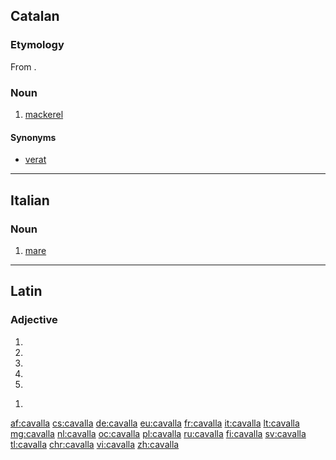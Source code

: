 ==Catalan==

===Etymology===
From {{etyl|es|ca}} {{term|caballa|lang=es}}.

===Noun===
{{ca-noun|f}}

# [[mackerel]]

====Synonyms====
* [[verat]]

----

==Italian==

===Noun===
{{it-noun|f|cavalle|m=cavallo}}

# [[mare]]

----

==Latin==

===Adjective===
{{la-adj-form|cavalla}}

# {{inflection of|cavallus||nom|f|s|lang=la}}
# {{inflection of|cavallus||nom|n|p|lang=la}}
# {{inflection of|cavallus||acc|n|p|lang=la}}
# {{inflection of|cavallus||voc|f|s|lang=la}}
# {{inflection of|cavallus||voc|n|p|lang=la}}

{{la-adj-form|cavallā}}

# {{inflection of|cavallus||abl|f|s|lang=la}}

[[af:cavalla]]
[[cs:cavalla]]
[[de:cavalla]]
[[eu:cavalla]]
[[fr:cavalla]]
[[it:cavalla]]
[[lt:cavalla]]
[[mg:cavalla]]
[[nl:cavalla]]
[[oc:cavalla]]
[[pl:cavalla]]
[[ru:cavalla]]
[[fi:cavalla]]
[[sv:cavalla]]
[[tl:cavalla]]
[[chr:cavalla]]
[[vi:cavalla]]
[[zh:cavalla]]